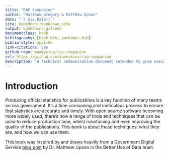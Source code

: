 ```yaml
--- 
title: "RAP Companion"
author: "Matthew Gregory & Matthew Upson"
date: "`r Sys.Date()`"
site: bookdown::bookdown_site
output: bookdown::gitbook
documentclass: book
bibliography: [book.bib, packages.bib]
biblio-style: apalike
link-citations: yes
github-repo: mammykins/rap-companion
url: https://github.com/mammykins/rap-companion
description: "A technical communication document intended to give assistance to people developing a Reproducible Analytical Pipeline."
---
```


# Introduction

Producing official statistics for publications is a key function of many teams across government. It’s a time consuming and meticulous process to ensure that statistics are accurate and timely. With open source software becoming more widely used, there’s now a range of tools and techniques that can be used to reduce production time, whilst maintaining and even improving the quality of the publications. This book is about these techniques: what they are, and how we can use them.  

This book was inspired by and draws heavily from a Government Digital Service [blog post](https://gdsdata.blog.gov.uk/2017/03/27/reproducible-analytical-pipeline/) by Dr. Matthew Upson in the Better Use of Data team.  